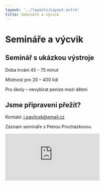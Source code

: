 ```yaml
---
layout: '../layouts/Layout.astro'
title: Semináře a výcvik
---
```


# Semináře a výcvik

## Seminář s ukázkou výstroje

Doba trvání 45 – 75 minut

Místnost pro 20 – 400 lidí

Pro školy – nevybírat peníze mezi dětmi

## Jsme připraveni přežít?

Kontakt: j.pavlicek@email.cz


Záznam semináře s Petrou Procházkovou

<iframe class="aspect-video w-full" src="https://www.youtube.com/embed/a2p2Va6263o?si=R3Cg9jrtamXTokEq" title="YouTube video player" frameborder="0" allow="accelerometer; autoplay; clipboard-write; encrypted-media; gyroscope; picture-in-picture; web-share" referrerpolicy="strict-origin-when-cross-origin" allowfullscreen></iframe>
